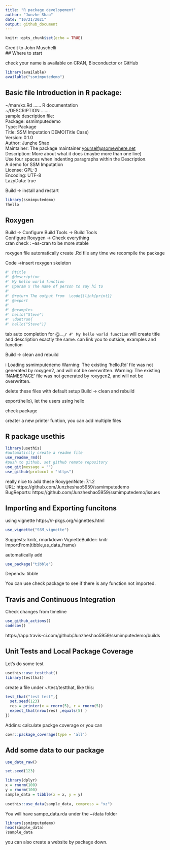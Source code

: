 ```yaml
---
title: "R package developement"
author: "Junzhe Shao"
date: "10/21/2021"
output: github_document
---
```


```r
knitr::opts_chunk$set(echo = TRUE)
```

Credit to John Muschelli  
## Where to start

check your name is available on CRAN, Bioconductor or GitHub
```r
library(available)
available("ssmimputedemo")
```
## Basic file Introduction in R package:

~/man/xx.Rd ...... R documentation  
~/DESCRIPTION .......  
sample description file:  
Package: ssmimputedemo  
Type: Package  
Title: SSM Imputation DEMO(Title Case)  
Version: 0.1.0  
Author: Junzhe Shao  
Maintainer: The package maintainer <yourself@somewhere.net>  
Description: More about what it does (maybe more than one line)  
    Use four spaces when indenting paragraphs within the Description.  
    A demo for SSM Imputation  
License: GPL-3  
Encoding: UTF-8  
LazyData: true  
  
Build -> install and restart  
```r
library(ssmimputedemo)
?hello
```
## Roxygen
  
Build -> Configure Build Tools -> Build Tools  
Configure Roxygen -> Check everything  
cran check : --as-cran to be more stable  
  
roxygen file automatically create .Rd file any time we recompile the package  
  
Code ->insert roxygen skeleton  
```r
#' @title 
#' @description 
#' My hello world function
#' @param x The name of person to say hi to
#'
#' @return The output from  \code{\link{print}}    
#' @export
#'
#' @examples
#' hello("Steve")
#' \dontrun{
#' hello("Steve")}
```
  
tab auto completion for @__,`r #' My hello world function` will create title and description exactly the same.
\code{\link{print}}can link you to outside, examples and \dontrun{}function
  
Build -> clean and rebuild
  
ℹ Loading ssmimputedemo
Warning: The existing 'hello.Rd' file was not generated by roxygen2, and will not be overwritten.
Warning: The existing 'NAMESPACE' file was not generated by roxygen2, and will not be overwritten.
  
delete these files with default setup
Build -> clean and rebuild
  
export(hello), let the users using hello  

check package  

creater a new printer funtion, you can add multiple files
 
## R package usethis
```r
library(usethis)
#automaticlly create a readme file
use_readme_rmd()
#push to github, set github remote repository
use_git(message = "")
use_github(protocol = "https")
```
  
really nice to add these
RoxygenNote: 7.1.2  
URL: https://github.com/Junzheshao5959/ssmimputedemo  
BugReports: https://github.com/Junzheshao5959/ssmimputedemo/issues  


## Importing and Exporting funcitons

using vignette
https://r-pkgs.org/vignettes.html
```r
use_vignette("SSM_vignette")
```
Suggests: 
    knitr,
    rmarkdown
VignetteBuilder: knitr
importFrom(tibble,as_data_frame)

automatically add 
```r
use_package("tibble")
```

Depends:
    tibble
    
You can use check package to see if there is any function not imported.

## Travis and Continuous Integration

Check changes from timeline
```r
use_github_actions()
codecov()
```
https://app.travis-ci.com/github/Junzheshao5959/ssmimputedemo/builds

## Unit Tests and Local Package Coverage
Let's do some test
```r
usethis::use_testthat()
library(testthat)
```
create a file under ~/test/testthat, like this:
```r
test_that("test test",{
  set.seed(123)
  res = printer(x = rnorm(5), r = rnorm(5))
  expect_that(nrow(res) ,equals(5) )
})

```

Addins: calculate packge coverage
or you can 
```r
covr::package_coverage(type = 'all')
```


## Add some data to our package

```r
use_data_raw()

set.seed(123)

library(dplyr)
x = rnorm(100)
y = rnorm(100)
sample_data = tibble(x = x, y = y)
  
usethis::use_data(sample_data, compress = "xz")
```
  
You will have sampe_data.rda under the ~/data folder
```r
library(ssmimputedemo)
head(sample_data)
?sample_data
```
you can also create a website by package down.

